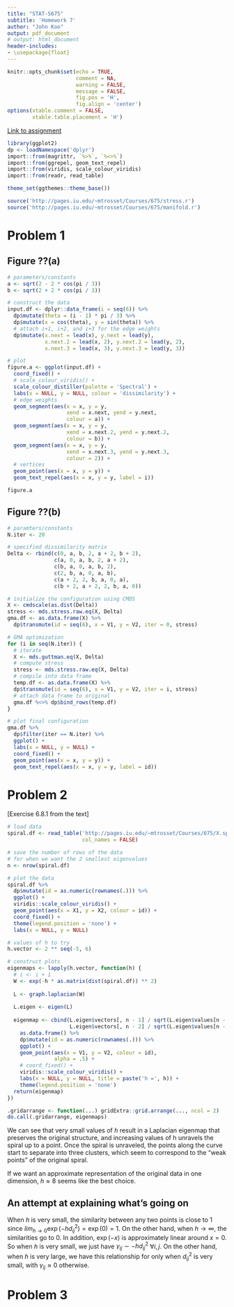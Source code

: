```yaml
---
title: "STAT-S675"
subtitle: 'Homework 7'
author: "John Koo"
output: pdf_document
# output: html_document
header-includes:
- \usepackage{float}
---
```


```r
knitr::opts_chunk$set(echo = TRUE, 
                      comment = NA, 
                      warning = FALSE, 
                      message = FALSE, 
                      fig.pos = 'H', 
                      fig.align = 'center')
options(xtable.comment = FALSE, 
        xtable.table.placement = 'H')
```

[Link to assignment](http://pages.iu.edu/~mtrosset/Courses/675/hwGraphs.txt)

```r
library(ggplot2)
dp <- loadNamespace('dplyr')
import::from(magrittr, `%>%`, `%<>%`)
import::from(ggrepel, geom_text_repel)
import::from(viridis, scale_colour_viridis)
import::from(readr, read_table)

theme_set(ggthemes::theme_base())

source('http://pages.iu.edu/~mtrosset/Courses/675/stress.r')
source('http://pages.iu.edu/~mtrosset/Courses/675/manifold.r')
```

# Problem 1

## Figure ??(a)

```r
# parameters/constants
a <- sqrt(2 - 2 * cos(pi / 3))
b <- sqrt(2 + 2 * cos(pi / 3))

# construct the data
input.df <- dplyr::data_frame(i = seq(6)) %>% 
  dp$mutate(theta = (i - 1) * pi / 3) %>% 
  dp$mutate(x = cos(theta), y = sin(theta)) %>% 
  # attach i+1, i+2, and i+3 for the edge weights
  dp$mutate(x.next = lead(x), y.next = lead(y), 
            x.next.2 = lead(x, 2), y.next.2 = lead(y, 2), 
            x.next.3 = lead(x, 3), y.next.3 = lead(y, 3))

# plot
figure.a <- ggplot(input.df) + 
  coord_fixed() + 
  # scale_colour_viridis() + 
  scale_colour_distiller(palette = 'Spectral') + 
  labs(x = NULL, y = NULL, colour = 'dissimilarity') + 
  # edge weights
  geom_segment(aes(x = x, y = y, 
                   xend = x.next, yend = y.next, 
                   colour = a)) + 
  geom_segment(aes(x = x, y = y, 
                   xend = x.next.2, yend = y.next.2, 
                   colour = b)) + 
  geom_segment(aes(x = x, y = y, 
                   xend = x.next.3, yend = y.next.3, 
                   colour = 2)) + 
  # vertices
  geom_point(aes(x = x, y = y)) + 
  geom_text_repel(aes(x = x, y = y, label = i))

figure.a
```

## Figure ??(b)

```r
# paramters/constants
N.iter <- 20

# specified dissimilarity matrix
Delta <- rbind(c(0, a, b, 2, a + 2, b + 2), 
               c(a, 0, a, b, 2, a + 2), 
               c(b, a, 0, a, b, 2), 
               c(2, b, a, 0, a, b), 
               c(a + 2, 2, b, a, 0, a), 
               c(b + 2, a + 2, 2, b, a, 0))

# initialize the configuration using CMDS
X <- cmdscale(as.dist(Delta))
stress <- mds.stress.raw.eq(X, Delta)
gma.df <- as.data.frame(X) %>% 
  dp$transmute(id = seq(6), x = V1, y = V2, iter = 0, stress)

# GMA optimization
for (i in seq(N.iter)) {
  # iterate
  X <- mds.guttman.eq(X, Delta)
  # compute stress
  stress <- mds.stress.raw.eq(X, Delta)
  # compile into data frame
  temp.df <- as.data.frame(X) %>% 
  dp$transmute(id = seq(6), x = V1, y = V2, iter = i, stress)
  # attach data frame to original
  gma.df %<>% dp$bind_rows(temp.df)
}

# plot final configuration
gma.df %>% 
  dp$filter(iter == N.iter) %>% 
  ggplot() + 
  labs(x = NULL, y = NULL) + 
  coord_fixed() + 
  geom_point(aes(x = x, y = y)) + 
  geom_text_repel(aes(x = x, y = y, label = id))
```

# Problem 2

[Exercise 6.8.1 from the text]

```r
# load data
spiral.df <- read_table('http://pages.iu.edu/~mtrosset/Courses/675/X.spiral', 
                        col_names = FALSE)

# save the number of rows of the data
# for when we want the 2 smallest eigenvalues
n <- nrow(spiral.df)

# plot the data
spiral.df %>% 
  dp$mutate(id = as.numeric(rownames(.))) %>% 
  ggplot() + 
  viridis::scale_colour_viridis() + 
  geom_point(aes(x = X1, y = X2, colour = id)) +
  coord_fixed() + 
  theme(legend.position = 'none') + 
  labs(x = NULL, y = NULL)
```

```r
# values of h to try
h.vector <- 2 ** seq(-5, 6)

# construct plots
eigenmaps <- lapply(h.vector, function(h) {
  # i <- i + 1
  W <- exp(-h * as.matrix(dist(spiral.df)) ** 2)
  
  L <- graph.laplacian(W)
  
  L.eigen <- eigen(L)
  
  eigenmap <- cbind(L.eigen$vectors[, n - 1] / sqrt(L.eigen$values[n - 1]),
                    L.eigen$vectors[, n - 2] / sqrt(L.eigen$values[n - 2])) %>%
    as.data.frame() %>%
    dp$mutate(id = as.numeric(rownames(.))) %>%
    ggplot() +
    geom_point(aes(x = V1, y = V2, colour = id),
               alpha = .5) +
    # coord_fixed() +
    viridis::scale_colour_viridis() +
    labs(x = NULL, y = NULL, title = paste('h =', h)) + 
    theme(legend.position = 'none')
  return(eigenmap)
})

.gridarrange <- function(...) gridExtra::grid.arrange(..., ncol = 2)
do.call(.gridarrange, eigenmaps)
```

We can see that very small values of $h$ result in a Laplacian eigenmap that 
preserves the original structure, and increasing values of h unravels the spiral 
up to a point. Once the spiral is unraveled, the points along the curve start to 
separate into three clusters, which seem to correspond to the "weak points" of 
the original spiral. 

If we want an approximate representation of the original data in one dimension, 
$h \approx 8$ seems like the best choice. 

## An attempt at explaining what's going on

When $h$ is very small, the similarity between any two points is close to 1 
since $lim_{h \rightarrow 0} \exp{(-h d_{ij}^2)} = \exp{(0)} = 1$. On the other 
hand, when $h \rightarrow \infty$, the similarities go to 0. In addition, 
$\exp{(-x)}$ is approximately linear around $x = 0$. So when $h$ is very small, 
we just have $\gamma_{ij} \sim -h d_{ij}^2$ $\forall i, j$. On the other hand, 
when $h$ is very large, we have this relationship for only when $d_{ij}^2$ is 
very small, with $\gamma_{ij} \approx 0$ otherwise. 

# Problem 3